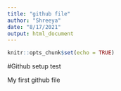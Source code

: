 ```yaml
---
title: "github file"
author: "Shreeya"
date: "8/17/2021"
output: html_document
---
```


```r
knitr::opts_chunk$set(echo = TRUE)
```

#Github setup test

My first github file